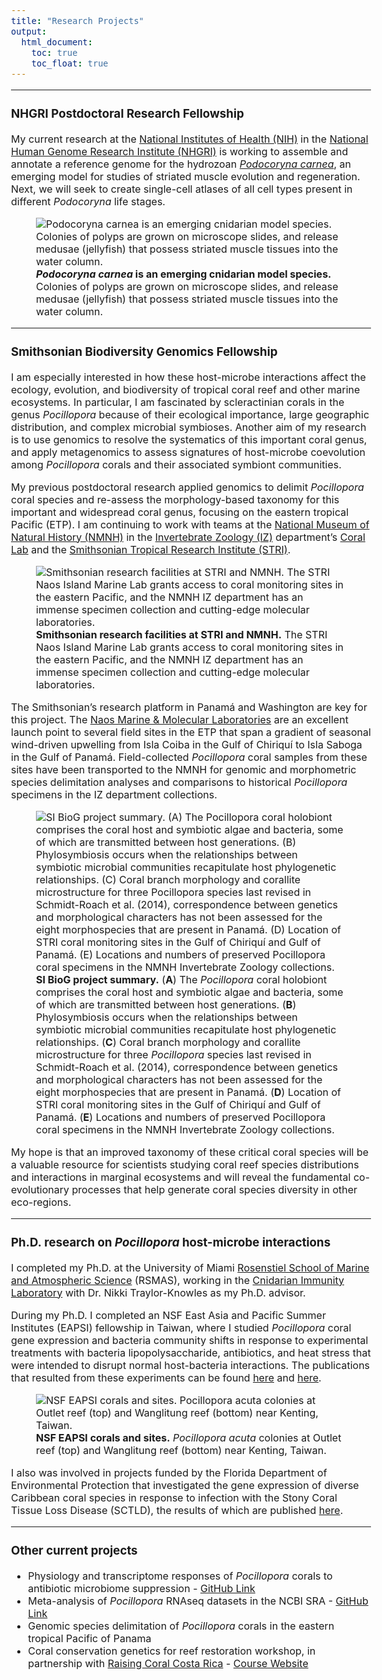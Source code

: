 ```yaml
---
title: "Research Projects"
output:  
  html_document:  
    toc: true  
    toc_float: true  
---
```

<style type="text/css">

body, td {
   font-size: 16px;
}
</style>
***

### NHGRI Postdoctoral Research Fellowship
My current research at the [National Institutes of Health (NIH)](https://www.nih.gov/) in the [National Human Genome Research Institute (NHGRI)](https://www.genome.gov/) is working to assemble and annotate a reference genome for the hydrozoan [*Podocoryna carnea*](https://www.marinespecies.org/aphia.php?p=taxdetails&id=151718), an emerging model for studies of striated muscle evolution and regeneration. Next, we will seek to create single-cell atlases of all cell types present in different *Podocoryna* life stages.



![***Podocoryna carnea* is an emerging cnidarian model species.** Colonies of polyps are grown on microscope slides, and release medusae (jellyfish) that possess striated muscle tissues into the water column.](./images/podocoryna_polyp_slide.JPG)

***  

### Smithsonian Biodiversity Genomics Fellowship

I am especially interested in how these host-microbe interactions affect the ecology, evolution, and biodiversity of tropical coral reef and other marine ecosystems. In particular, I am fascinated by scleractinian corals in the genus *Pocillopora* because of their ecological importance, large geographic distribution, and complex microbial symbioses. Another aim of my research is to use genomics to resolve the systematics of this important coral genus, and apply metagenomics to assess signatures of host-microbe coevolution among *Pocillopora* corals and their associated symbiont communities. 

My previous postdoctoral research applied genomics to delimit *Pocillopora* coral species and re-assess the morphology-based taxonomy for this important and widespread coral genus, focusing on the eastern tropical Pacific (ETP). I am continuing to work with teams at the [National Museum of Natural History (NMNH)](https://naturalhistory.si.edu/) in the [Invertebrate Zoology (IZ)](https://naturalhistory.si.edu/research/invertebrate-zoology) department's [Coral Lab](https://naturalhistory.si.edu/research/invertebrate-zoology/research/quattrini-lab) and the [Smithsonian Tropical Research Institute (STRI)](https://stri.si.edu/).

![**Smithsonian research facilities at STRI and NMNH.** The STRI Naos Island Marine Lab grants access to coral monitoring sites in the eastern Pacific, and the NMNH IZ department has an immense specimen collection and cutting-edge molecular laboratories.](./images/SI_platform.JPG)

The Smithsonian's research platform in Panamá and Washington are key for this project. The [Naos Marine & Molecular Laboratories](https://stri.si.edu/facility/naos) are an excellent launch point to several field sites in the ETP that span a gradient of seasonal wind-driven upwelling from Isla Coiba in the Gulf of Chiriquí to Isla Saboga in the Gulf of Panamá. Field-collected *Pocillopora* coral samples from these sites have been transported to the NMNH for genomic and morphometric species delimitation analyses and comparisons to historical *Pocillopora* specimens in the IZ department collections. 

![**SI BioG project summary.** (**A**) The *Pocillopora* coral holobiont comprises the coral host and symbiotic algae and bacteria, some of which are transmitted between host generations. (**B**) Phylosymbiosis occurs when the relationships between symbiotic microbial communities recapitulate host phylogenetic relationships. 
(**C**) Coral branch morphology and corallite microstructure for three *Pocillopora* species last revised in Schmidt-Roach et al. (2014), correspondence between genetics and morphological characters has not been assessed for the eight morphospecies that are present in Panamá. (**D**) Location of STRI coral monitoring sites in the Gulf of Chiriquí and Gulf of Panamá. (**E**) Locations and numbers of preserved Pocillopora coral specimens in the NMNH Invertebrate Zoology collections. 
](./images/Figure1_SIFP.JPG)

My hope is that an improved taxonomy of these critical coral species will be a valuable resource for scientists studying coral reef species distributions and interactions in marginal ecosystems and will reveal the fundamental co-evolutionary processes that help generate coral species diversity in other eco-regions.

***  

### Ph.D. research on *Pocillopora* host-microbe interactions
I completed my Ph.D. at the University of Miami [Rosenstiel School of Marine and Atmospheric Science](https://www.rsmas.miami.edu/) (RSMAS), working in the [Cnidarian Immunity Laboratory](https://cnidimmunitylab.com/) with Dr. Nikki Traylor-Knowles as my Ph.D. advisor. 

During my Ph.D. I completed an NSF East Asia and Pacific Summer Institutes (EAPSI) fellowship in Taiwan, where I studied *Pocillopora* coral gene expression and bacteria community shifts in response to experimental treatments with bacteria lipopolysaccharide, antibiotics, and heat stress that were intended to disrupt normal host-bacteria interactions. The publications that resulted from these experiments can be found [here](https://doi.org/10.1016/j.dci.2020.103717) and [here](https://doi.org/10.3389/fmars.2021.814124).

![**NSF EAPSI corals and sites.** *Pocillopora acuta* colonies at Outlet reef (top) and Wanglitung reef (bottom) near Kenting, Taiwan.](./images/EAPSI_Corals_Sites.JPG)

I also was involved in projects funded by the Florida Department of Environmental Protection that investigated the gene expression of diverse Caribbean coral species in response to infection with the Stony Coral Tissue Loss Disease (SCTLD), the results of which are published [here](https://doi.org/10.3389/fmars.2021.681563).

***  

### Other current projects
* Physiology and transcriptome responses of *Pocillopora* corals to antibiotic microbiome suppression - [GitHub Link](https://github.com/michaeltconnelly/coral_antibiotics_physiology)
* Meta-analysis of *Pocillopora* RNAseq datasets in the NCBI SRA - [GitHub Link](https://github.com/michaeltconnelly/MetaPocillopora)
* Genomic species delimitation of *Pocillopora* corals in the eastern tropical Pacific of Panama
* Coral conservation genetics for reef restoration workshop, in partnership with [Raising Coral Costa Rica](https://www.raisingcoral.org/) - [Course Website](https://michaeltconnelly.github.io/RaisingCoral_CoralGeneticsWorkshop_2022/)
